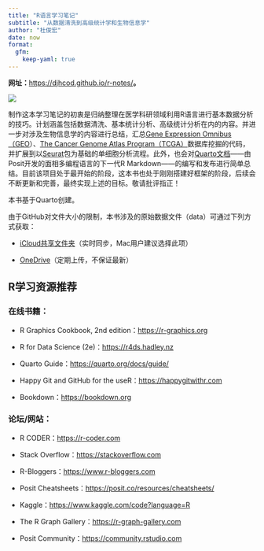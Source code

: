 ```yaml
---
title: "R语言学习笔记"
subtitle: "从数据清洗到高级统计学和生物信息学"
author: "杜俊宏"
date: now
format: 
  gfm:
    keep-yaml: true
---
```


**网址：**<https://djhcod.github.io/r-notes/>**。**

![](images/book_cover.jpg)

制作这本学习笔记的初衷是归纳整理在医学科研领域利用R语言进行基本数据分析的技巧。计划涵盖包括数据清洗、基本统计分析、高级统计分析在内的内容。并进一步对涉及生物信息学的内容进行总结，汇总[Gene Expression Omnibus（GEO](https://www.ncbi.nlm.nih.gov/geo/)）、[The Cancer Genome Atlas Program（TCGA）](https://www.cancer.gov/ccg/research/genome-sequencing/tcga)数据库挖掘的代码，并扩展到以[Seurat](https://satijalab.org/seurat/)包为基础的单细胞分析流程。此外，也会对[Quarto文档](https://quarto.org)------由Posit开发的面相多编程语言的下一代R Markdown------的编写和发布进行简单总结。目前该项目处于最开始的阶段，这本书也处于刚刚搭建好框架的阶段，后续会不断更新和完善，最终实现上述的目标。敬请批评指正！

本书基于Quarto创建。

::: callout-tip
由于GitHub对文件大小的限制，本书涉及的原始数据文件（data）可通过下列方式获取：

-   [iCloud共享文件夹](https://www.icloud.com.cn/iclouddrive/018ENTDGZBLoJOI1Dgvh8c_4w#data)（实时同步，Mac用户建议选择此项）

-   [OneDrive](https://1drv.ms/f/s!AnnPVQqdpGpjgo0e6lIMuLHPc5GvXw)（定期上传，不保证最新）
:::

## R学习资源推荐

### 在线书籍：

-   R Graphics Cookbook, 2nd edition：<https://r-graphics.org>

-   R for Data Science (2e)：<https://r4ds.hadley.nz>

-   Quarto Guide：<https://quarto.org/docs/guide/>

-   Happy Git and GitHub for the useR：<https://happygitwithr.com>

-   Bookdown：<https://bookdown.org>

### 论坛/网站：

-   R CODER：<https://r-coder.com>

-   Stack Overflow：<https://stackoverflow.com>

-   R-Bloggers：<https://www.r-bloggers.com>

-   Posit Cheatsheets：<https://posit.co/resources/cheatsheets/>

-   Kaggle：<https://www.kaggle.com/code?language=R>

-   The R Graph Gallery：<https://r-graph-gallery.com>

-   Posit Community：<https://community.rstudio.com>

